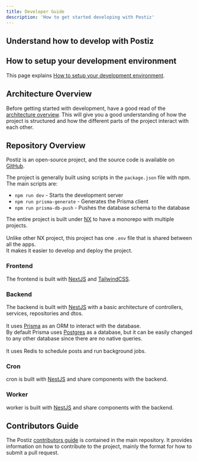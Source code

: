 ```yaml
---
title: Developer Guide
description: 'How to get started developing with Postiz'
---
```


## Understand how to develop with Postiz

## How to setup your development environment

This page explains [How to setup your development environment](./installation/development).

## Architecture Overview

Before getting started with development, have a good read of the [architecture overview](./howitworks.mdx). This will give you a good understanding of how the project is structured and how the different parts of the project interact with each other.

## Repository Overview

Postiz is an open-source project, and the source code is available on [GitHub](https://github.com/gitroomhq/postiz-app).

The project is generally built using scripts in the `package.json` file with npm. The main scripts are:

* `npm run dev` - Starts the development server
* `npm run prisma-generate` - Generates the Prisma client
* `npm run prisma-db-push` - Pushes the database schema to the database

The entire project is built under [NX](https://nx.dev/) to have a monorepo with multiple projects.<br /><br />
Unlike other NX project, this project has one `.env` file that is shared between all the apps.<br />
It makes it easier to develop and deploy the project.

### Frontend

The frontend is built with [NextJS](https://nextjs.org/) and [TailwindCSS](https://tailwindcss.com/).

### Backend

The backend is built with [NestJS](https://nestjs.com/) with a basic architecture of controllers, services, repositories and dtos.<br /><br />
It uses [Prisma](https://www.prisma.io/) as an ORM to interact with the database.<br />
By default Prisma uses [Postgres](https://www.postgresql.org/) as a database, but it can be easily changed to any other database since there are no native queries.<br /><br />
It uses Redis to schedule posts and run background jobs.

### Cron

cron is built with [NestJS](https://nestjs.com/) and share components with the backend.

### Worker

worker is built with [NestJS](https://nestjs.com/) and share components with the backend.

## Contributors Guide

The Postiz [contributors guide](./contributing) is contained in the main repository. It provides information on how to contribute to the project, mainly the format for how to submit a pull request.